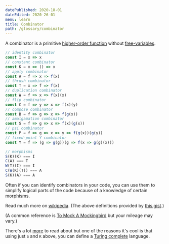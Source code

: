 ```yaml
---
datePublished: 2020-18-01
dateEdited: 2020-26-01
menu: learn
title: Combinator
path: /glossary/combinator
---
```



<Def of="Combinator" />

A combinator is a primitive [higher-order function] without [free-variables].

```js
// identity combinator
const I = x => x
// constant combinator
const K = x => () => x
// apply combinator
const A = f => x => f(x)
// thrush combinator
const T = x => f => f(x) 
// duplication combinator
const W = f => x => f(x)(x)
// flip combinator
const C = f => y => x => f(x)(y) 
// compose combinator
const B = f => g => x => f(g(x))
// amalgamation combinator
const S = f => g => x => f(x)(g(x))
// psi combinator
const P = f => g => x => y => f(g(x))(g(y))
// fixed-point Y combinator
const Y = f => (g => g(g))(g => f(x => g(g)(x))) 

// morphisms
S(K)(K) === I
C(A) === T
W(T)(I) === I
C(W(K)(T)) === A
S(K)(A) === A
```

Often if you can identify combinators in your code, you can use them to simplify logical parts of the code because of a knowledge of certain [morphisms].

Read much more on [wikipedia][combos]. (The above definitions provided by [this gist].)

(A common reference is [To Mock A Mockingbird][mock] but your mileage may vary.)

There's a lot [more][ski] to read about but one of the reasons it's cool is that using just `S` and `K` above, you can define a [Turing complete][turing] language.

[this gist]: https://gist.github.com/Avaq/1f0636ec5c8d6aed2e45
[higher-order function]: /glossary/higher-order-function
[morphisms]: /glossary/morphism
[free-variables]: /glossary/free-variable
[turing]: //en.wikipedia.org/wiki/Turing_completeness
[mock]: //en.wikipedia.org/wiki/To_Mock_A_Mockingbird
[combos]: //en.wikipedia.org/wiki/Combinatory_logic
[ski]: //en.wikipedia.org/wiki/SKI_combinator_calculus

